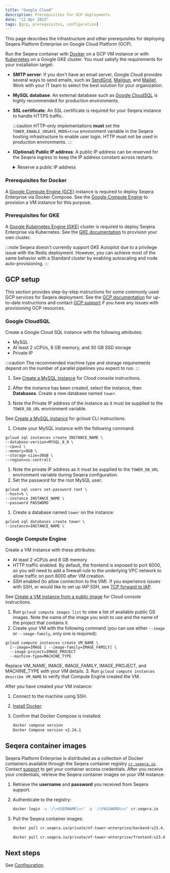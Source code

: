 ```yaml
---
title: "Google Cloud"
description: Prerequisites for GCP deployments
date: "12 Apr 2023"
tags: [gcp, prerequisites, configuration]
---
```



This page describes the infrastructure and other prerequisites for deploying Seqera Platform Enterprise on Google Cloud Platform (GCP).

Run the Seqera container with [Docker](../docker-compose.mdx) on a GCP VM instance or with [Kubernetes](../kubernetes.mdx) on a Google GKE cluster. You must satisfy the requirements for your installation target:

- **SMTP server**: If you don't have an email server, Google Cloud provides several ways to send emails, such as [SendGrid](https://cloud.google.com/compute/docs/tutorials/sending-mail/using-sendgrid), [Mailgun](https://cloud.google.com/compute/docs/tutorials/sending-mail/using-mailgun), and [Mailjet](https://cloud.google.com/compute/docs/tutorials/sending-mail/using-mailjet). Work with your IT team to select the best solution for your organization.
- **MySQL database**: An external database such as [Google CloudSQL](https://cloud.google.com/sql/docs/mysql/quickstart) is highly recommended for production environments.
- **SSL certificate**: An SSL certificate is required for your Seqera instance to handle HTTPS traffic.

  :::caution
  HTTP-only implementations **must** set the `TOWER_ENABLE_UNSAFE_MODE=true` environment variable in the Seqera hosting infrastructure to enable user login. HTTP must not be used in production environments.
  :::

- **(Optional) Public IP address**: A public IP address can be reserved for the Seqera ingress to keep the IP address constant across restarts.

  <details>
    <summary>Reserve a public IP address</summary>

      1. Go to **VPC network > External IP addresses** and select **Reserve Static Address**.

      2. Assign a name (e.g., `tower-ip`). This name will be used later to configure the ingress.

      3. Select the region where your GKE cluster is deployed.

      4. Select **Reserve**.

  </details>

### Prerequisites for Docker

A [Google Compute Engine (GCE)](https://cloud.google.com/compute) instance is required to deploy Seqera Enterprise via Docker Compose. See the [Google Compute Engine](#google-compute-engine) to provision a VM instance for this purpose.

### Prerequisites for GKE

A [Google Kubernetes Engine (GKE)](https://cloud.google.com/kubernetes-engine) cluster is required to deploy Seqera Enterprise via Kubernetes. See the [GKE documentation](https://cloud.google.com/kubernetes-engine/docs) to provision your own cluster.

:::note
Seqera doesn't currently support GKE Autopilot due to a privilege issue with the Redis deployment. However, you can achieve most of the same behavior with a Standard cluster by enabling autoscaling and node auto-provisioning.
:::

## GCP setup

This section provides step-by-step instructions for some commonly used GCP services for Seqera deployment. See the [GCP documentation](https://cloud.google.com/docs) for up-to-date instructions and contact [GCP support](https://cloud.google.com/support-hub) if you have any issues with provisioning GCP resources.

### Google CloudSQL

Create a Google Cloud SQL instance with the following attributes:
- MySQL
- At least 2 vCPUs, 8 GB memory, and 30 GB SSD storage
- Private IP 

:::caution 
The recommended machine type and storage requirements depend on the number of parallel pipelines you expect to run. 
:::

<Tabs>
<TabItem value="GCP console" label="GCP console" default>

1. See [Create a MySQL instance](https://cloud.google.com/sql/docs/mysql/create-instance#create-2nd-gen) for Cloud console instructions.

1. After the instance has been created, select the instance, then **Databases**. Create a new database named `tower`.

1. Note the Private IP address of the instance as it must be supplied to the `TOWER_DB_URL` environment variable.

</TabItem>
<TabItem value="gcloud CLI" label="gcloud CLI" default>

See [Create a MySQL instance](https://cloud.google.com/sql/docs/mysql/create-instance#create-2nd-gen) for gcloud CLI instructions.

1. Create your MySQL instance with the following command:

  ```console 
  gcloud sql instances create INSTANCE_NAME \
  --database-version=MYSQL_8_0 \
  --cpu=2 \
  --memory=8GB \
  --storage-size=30GB \
  --region=us-central1
  ```

1. Note the private IP address as it must be supplied to the `TOWER_DB_URL` environment variable during Seqera configuration. 
1. Set the password for the root MySQL user:

  ```console
  gcloud sql users set-password root \
  --host=% \
  --instance INSTANCE_NAME \
  --password PASSWORD
  ```

1. Create a database named `tower` on the instance: 

  ```console 
  gcloud sql databases create tower \
  --instance=INSTANCE_NAME \
  ```

</TabItem>
</Tabs>

### Google Compute Engine

Create a VM instance with these attributes:
- At least 2 vCPUs and 8 GB memory
- HTTP traffic enabled. By default, the frontend is exposed to port 8000, so you will need to add a firewall rule to the underlying VPC network to allow traffic on port 8000 after VM creation.
- SSH enabled (to allow connection to the VM). If you experience issues with SSH, or would like to set up IAP SSH, see [TCP forward to IAP](https://cloud.google.com/iap/docs/using-tcp-forwarding).

<Tabs>
<TabItem value="GCP console" label="GCP console" default>

See [Create a VM instance from a public image](https://cloud.google.com/compute/docs/instances/create-start-instance#publicimage) for Cloud console instructions. 

</TabItem>
<TabItem value="gcloud CLI" label="gcloud CLI" default>

1. Run `gcloud compute images list` to view a list of available public OS images. Note the name of the image you wish to use and the name of the project that contains it.
2. Create your VM with the following command (you can use either `--image` or `--image-family`, only one is required):

  ```gcloud
  gcloud compute instances create VM_NAME \
    [--image=IMAGE | --image-family=IMAGE_FAMILY] \
    --image-project=IMAGE_PROJECT
    --machine-type=MACHINE_TYPE
  ```

  Replace VM_NAME, IMAGE, IMAGE_FAMILY, IMAGE_PROJECT, and MACHINE_TYPE with your VM details.
3. Run `gcloud compute instances describe VM_NAME` to verify that Compute Engine created the VM. 

</TabItem>
</Tabs>

After you have created your VM instance:

1. Connect to the machine using SSH.

1. [Install Docker](https://docs.docker.com/engine/install/debian/).

1. Confirm that Docker Compose is installed:

    ```bash
    docker compose version
    Docker Compose version v2.24.1
    ```

## Seqera container images

Seqera Platform Enterprise is distributed as a collection of Docker containers available through the Seqera
container registry [`cr.seqera.io`](https://cr.seqera.io). Contact [support](https://support.seqera.io) to get your container access credentials. After you receive your credentials, retrieve the Seqera container images on your VM instance:

1. Retrieve the **username** and **password** you received from Seqera support.

1. Authenticate to the registry:

   ```bash
   docker login -u '/\<USERNAME\>/' -p '/\PASSWORD\>/' cr.seqera.io
   ```

1. Pull the Seqera container images:

   ```bash
   docker pull cr.seqera.io/private/nf-tower-enterprise/backend:v23.4.3

   docker pull cr.seqera.io/private/nf-tower-enterprise/frontend:v23.4.3
   ```

## Next steps 

See [Configuration](../configuration/overview.mdx).
